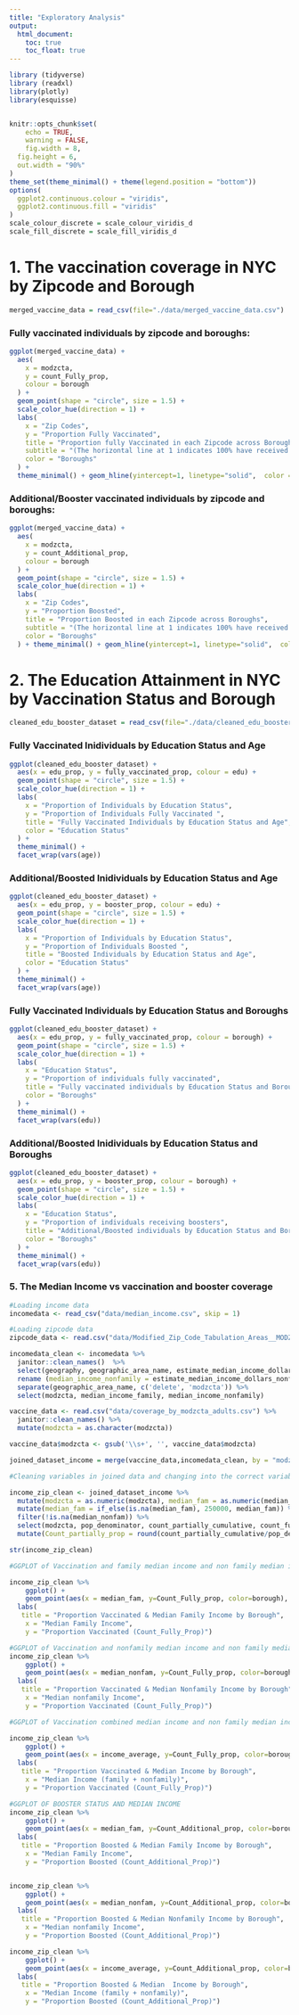 ```yaml
---
title: "Exploratory Analysis"
output: 
  html_document:
    toc: true
    toc_float: true
---
```

```r
library (tidyverse)
library (readxl)
library(plotly)
library(esquisse)


knitr::opts_chunk$set(
	echo = TRUE,
	warning = FALSE,
	fig.width = 8, 
  fig.height = 6,
  out.width = "90%"
)
theme_set(theme_minimal() + theme(legend.position = "bottom"))
options(
  ggplot2.continuous.colour = "viridis",
  ggplot2.continuous.fill = "viridis"
)
scale_colour_discrete = scale_colour_viridis_d
scale_fill_discrete = scale_fill_viridis_d

```

# **1. The vaccination coverage in NYC by Zipcode and Borough**

```r
merged_vaccine_data = read_csv(file="./data/merged_vaccine_data.csv")
```

### Fully vaccinated individuals by zipcode and boroughs:
```r
ggplot(merged_vaccine_data) +
  aes(
    x = modzcta,
    y = count_Fully_prop,
    colour = borough
  ) +
  geom_point(shape = "circle", size = 1.5) +
  scale_color_hue(direction = 1) +
  labs(
    x = "Zip Codes",
    y = "Proportion Fully Vaccinated",
    title = "Proportion fully Vaccinated in each Zipcode across Boroughs",
    subtitle = "(The horizontal line at 1 indicates 100% have received a 2 doses of an FDA-approved primary vaccine series)",
    color = "Boroughs"
  ) +
  theme_minimal() + geom_hline(yintercept=1, linetype="solid",  color = "navy", size=0.5)
```

### Additional/Booster vaccinated individuals by zipcode and boroughs:
```r
ggplot(merged_vaccine_data) +
  aes(
    x = modzcta,
    y = count_Additional_prop,
    colour = borough
  ) +
  geom_point(shape = "circle", size = 1.5) +
  scale_color_hue(direction = 1) +
  labs(
    x = "Zip Codes",
    y = "Proportion Boosted",
    title = "Proportion Boosted in each Zipcode across Boroughs",
    subtitle = "(The horizontal line at 1 indicates 100% have received a booster)",
    color = "Boroughs"
  ) + theme_minimal() + geom_hline(yintercept=1, linetype="solid",  color = "navy", size=0.5)
```

# **2. The Education Attainment in NYC by Vaccination Status and Borough**

```r
cleaned_edu_booster_dataset = read_csv(file="./data/cleaned_edu_booster_dataset.csv")
```

### Fully Vaccinated Inidividuals by Education Status and Age

``` r
ggplot(cleaned_edu_booster_dataset) +
  aes(x = edu_prop, y = fully_vaccinated_prop, colour = edu) +
  geom_point(shape = "circle", size = 1.5) +
  scale_color_hue(direction = 1) +
  labs(
    x = "Proportion of Individuals by Education Status",
    y = "Proportion of Individuals Fully Vaccinated ",
    title = "Fully Vaccinated Individuals by Education Status and Age",
    color = "Education Status"
  ) +
  theme_minimal() +
  facet_wrap(vars(age))
```

### Additional/Boosted Inidividuals by Education Status and Age

``` r
ggplot(cleaned_edu_booster_dataset) +
  aes(x = edu_prop, y = booster_prop, colour = edu) +
  geom_point(shape = "circle", size = 1.5) +
  scale_color_hue(direction = 1) +
  labs(
    x = "Proportion of Individuals by Education Status",
    y = "Proportion of Individuals Boosted ",
    title = "Boosted Individuals by Education Status and Age",
    color = "Education Status"
  ) +
  theme_minimal() +
  facet_wrap(vars(age))

```

### Fully Vaccinated Individuals by Education Status and Boroughs
```r
ggplot(cleaned_edu_booster_dataset) +
  aes(x = edu_prop, y = fully_vaccinated_prop, colour = borough) +
  geom_point(shape = "circle", size = 1.5) +
  scale_color_hue(direction = 1) +
  labs(
    x = "Education Status",
    y = "Proportion of individuals fully vaccinated",
    title = "Fully vaccinated individuals by Education Status and Borough",
    color = "Boroughs"
  ) +
  theme_minimal() +
  facet_wrap(vars(edu))

```

### Additional/Boosted Inidividuals by Education Status and Boroughs
```r
ggplot(cleaned_edu_booster_dataset) +
  aes(x = edu_prop, y = booster_prop, colour = borough) +
  geom_point(shape = "circle", size = 1.5) +
  scale_color_hue(direction = 1) +
  labs(
    x = "Education Status",
    y = "Proportion of individuals receiving boosters",
    title = "Additional/Boosted individuals by Education Status and Borough",
    color = "Boroughs"
  ) +
  theme_minimal() +
  facet_wrap(vars(edu))

```

### **5. The Median Income vs vaccination and booster coverage**

```r
#Loading income data 
incomedata <- read_csv("data/median_income.csv", skip = 1)

#Loading zipcode data 
zipcode_data <- read.csv("data/Modified_Zip_Code_Tabulation_Areas__MODZCTA_.csv")

incomedata_clean <- incomedata %>%  
  janitor::clean_names()  %>%
  select(geography, geographic_area_name, estimate_median_income_dollars_families_families, estimate_median_income_dollars_nonfamily_households_nonfamily_households) %>%
  rename (median_income_nonfamily = estimate_median_income_dollars_nonfamily_households_nonfamily_households, median_income_family = estimate_median_income_dollars_families_families) %>% 
  separate(geographic_area_name, c('delete', 'modzcta')) %>% 
  select(modzcta, median_income_family, median_income_nonfamily)

vaccine_data <- read.csv("data/coverage_by_modzcta_adults.csv") %>%
  janitor::clean_names() %>%
  mutate(modzcta = as.character(modzcta))

vaccine_data$modzcta <- gsub('\\s+', '', vaccine_data$modzcta)

```

```r
joined_dataset_income = merge(vaccine_data,incomedata_clean, by = "modzcta", all.x = TRUE)
```

```r
#Cleaning variables in joined data and changing into the correct variable type 

income_zip_clean <- joined_dataset_income %>%
  mutate(modzcta = as.numeric(modzcta), median_fam = as.numeric(median_income_family), median_nonfam = as.numeric(median_income_nonfamily)) %>% 
  mutate(median_fam = if_else(is.na(median_fam), 250000, median_fam)) %>% 
  filter(!is.na(median_nonfam)) %>% 
  select(modzcta, pop_denominator, count_partially_cumulative, count_fully_cumulative, count_1plus_cumulative, count_additional_cumulative, median_fam, median_nonfam, borough) %>% 
  mutate(Count_partially_prop = round(count_partially_cumulative/pop_denominator,2), Count_Fully_prop = round(count_fully_cumulative/pop_denominator,2), Count_1Plus_prop = round(count_1plus_cumulative/pop_denominator,2), Count_Additional_prop = round(count_additional_cumulative/pop_denominator,2), income_average = ((median_fam + median_nonfam)/2))

str(income_zip_clean)

```

```r
#GGPLOT of Vaccination and family median income and non family median income by borough

income_zip_clean %>%
    ggplot() +
    geom_point(aes(x = median_fam, y=Count_Fully_prop, color=borough), alpha = 0.5)+
  labs(
   title = "Proportion Vaccinated & Median Family Income by Borough", 
    x = "Median Family Income", 
    y = "Proportion Vaccinated (Count_Fully_Prop)")

#GGPLOT of Vaccination and nonfamily median income and non family median income by borough
income_zip_clean %>%
    ggplot() +
    geom_point(aes(x = median_nonfam, y=Count_Fully_prop, color=borough), alpha = 0.5)+
  labs(
   title = "Proportion Vaccinated & Median Nonfamily Income by Borough", 
    x = "Median nonfamily Income", 
    y = "Proportion Vaccinated (Count_Fully_Prop)")

#GGPLOT of Vaccination combined median income and non family median income by borough

income_zip_clean %>%
    ggplot() +
    geom_point(aes(x = income_average, y=Count_Fully_prop, color=borough), alpha = 0.5)+
  labs(
   title = "Proportion Vaccinated & Median Income by Borough", 
    x = "Median Income (family + nonfamily)", 
    y = "Proportion Vaccinated (Count_Fully_Prop)")


```

```r
#GGPLOT OF BOOSTER STATUS AND MEDIAN INCOME 
income_zip_clean %>%
    ggplot() +
    geom_point(aes(x = median_fam, y=Count_Additional_prop, color=borough), alpha = 0.5)+
  labs(
   title = "Proportion Boosted & Median Family Income by Borough", 
    x = "Median Family Income", 
    y = "Proportion Boosted (Count_Additional_Prop)")


income_zip_clean %>%
    ggplot() +
    geom_point(aes(x = median_nonfam, y=Count_Additional_prop, color=borough), alpha = 0.5)+
  labs(
   title = "Proportion Boosted & Median Nonfamily Income by Borough", 
    x = "Median nonfamily Income", 
    y = "Proportion Boosted (Count_Additional_Prop)")

income_zip_clean %>%
    ggplot() +
    geom_point(aes(x = income_average, y=Count_Additional_prop, color=borough), alpha = 0.5)+
  labs(
   title = "Proportion Boosted & Median  Income by Borough", 
    x = "Median Income (family + nonfamily)", 
    y = "Proportion Boosted (Count_Additional_Prop)")


```




